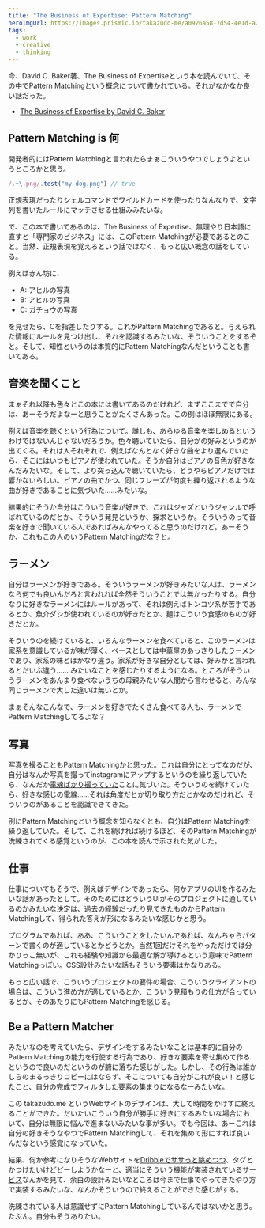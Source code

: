```yaml
---
title: "The Business of Expertise: Pattern Matching"
heroImgUrl: https://images.prismic.io/takazudo-me/a0926a58-7d54-4e1d-a2a2-89586d883ce9_2021-10-31_16-02-27.jpg
tags:
  - work
  - creative
  - thinking
---
```


<Intro>

今、David C. Baker著、The Business of Expertiseという本を読んでいて、その中でPattern Matchingという概念について書かれている。それがなかなか良い話だった。

- [The Business of Expertise by David C. Baker](https://amzn.to/3s4J0LX)

</Intro>

<Body>

## Pattern Matching is 何

開発者的にはPattern Matchingと言われたらまぁこういうやつでしょうよというところかと思う。

```js
/.+\.png/.test("my-dog.png") // true
```

正規表現だったりシェルコマンドでワイルドカードを使ったりなんなりで、文字列を書いたルールにマッチさせる仕組みみたいな。

で、この本で書いてあるのは、The Business of Expertise、無理やり日本語に直すと「専門家のビジネス」には、このPattern Matchingが必要であるとのこと。当然、正規表現を覚えろという話ではなく、もっと広い概念の話をしている。

例えば赤ん坊に、

- A: アヒルの写真
- B: アヒルの写真
- C: ガチョウの写真

を見せたら、Cを指差したりする。これがPattern Matchingであると。与えられた情報にルールを見つけ出し、それを認識するみたいな、そういうことをするぞと。そして、知性というのは本質的にPattern Matchingなんだということも書いてある。

## 音楽を聞くこと

まぁそれ以降も色々とこの本には書いてあるのだけれど、まずここまでで自分は、あーそうだよなーと思うことがたくさんあった。この例はほぼ無限にある。

例えば音楽を聴くという行為について。誰しも、あらゆる音楽を楽しめるというわけではないんじゃないだろうか。色々聴いていたら、自分がの好みというのが出てくる。それは人それぞれで、例えばなんとなく好きな曲をより選んでいたら、そこにはいつもピアノが使われていた。そうか自分はピアノの音色が好きなんだみたいな。そして、より突っ込んで聴いていたら、どうやらピアノだけでは響かないらしい。ピアノの曲でかつ、同じフレーズが何度も繰り返されるような曲が好きであることに気づいた……みたいな。

結果的にそうか自分はこういう音楽が好きで、これはジャズというジャンルで呼ばれているのだとか、そういう発見というか、探求というか。そういうのって音楽を好きで聞いている人であればみんなやってると思うのだけれど。あーそうか、これもこの人のいうPattern Matchingだな？と。

## ラーメン

自分はラーメンが好きである。そういうラーメンが好きみたいな人は、ラーメンなら何でも良いんだろと言われれば全然そういうことでは無かったりする。自分なりに好きなラーメンにはルールがあって、それは例えばトンコツ系が苦手であるとか、魚介ダシが使われているのが好きだとか、麺はこういう食感のものが好きだとか。

そういうのを続けていると、いろんなラーメンを食べていると、このラーメンは家系を意識しているが味が薄く、ベースとしては中華屋のあっさりしたラーメンであり、家系の味とはかなり違う。家系が好きな自分としては、好みかと言われるとだいぶ違う…… みたいなことを感じたりするようになる。ところがそういうラーメンをあんまり食べないうちの母親みたいな人間から言わせると、みんな同じラーメンで大した違いは無いとか。

まぁそんなこんなで、ラーメンを好きでたくさん食べてる人も、ラーメンでPattern Matchingしてるよな？

## 写真

写真を撮ることもPattern Matchingかと思った。これは自分にとってなのだが、自分はなんか写真を撮ってinstagramにアップするというのを繰り返していたら、なんだか[電線ばかり撮っていた](https://www.instagram.com/takazudo/)ことに気づいた。そういうのを続けていたら、好きな感じの電線……それは角度だとか切り取り方だとかなのだけれど、そういうのがあることを認識できてきた。

別にPattern Matchingという概念を知らなくとも、自分はPattern Matchingを繰り返していた。そして、これを続ければ続けるほど、そのPattern Matchingが洗練されてくる感覚というのが、この本を読んで示された気がした。

## 仕事

仕事についてもそうで、例えばデザインであったら、何かアプリのUIを作るみたいな話があったとして。そのためにはどういうUIがそのプロジェクトに適しているのかみたいな決定は、過去の経験だったり見てきたものからPattern Matchingして、得られた答えが形になるみたいな感じかと思う。

プログラムであれば、ああ、こういうことをしたいんであれば、なんちゃらパターンで書くのが適しているとかどうとか。当然1回だけそれをやっただけでは分かりっこ無いが、これも経験や知識から最適な解が導けるという意味でPattern Matchingっぽい。CSS設計みたいな話もそういう要素はかなりある。

もっと広い話で、こういうプロジェクトの要件の場合、こういうクライアントの場合は、こういう進め方が適しているとか、こういう見積もりの仕方が合っているとか、そのあたりにもPattern Matchingを感じる。

## Be a Pattern Matcher

みたいなのを考えていたら、デザインをするみたいなことは基本的に自分のPattern Matchingの能力を行使する行為であり、好きな要素を寄せ集めて作るというので良いのだというのが腑に落ちた感じがした。しかし、その行為は誰かしらのまるっきりコピーにはならず、そこについても自分がこれが良い！と感じたこと、自分の完成でフィルタした要素の集まりになるなーみたいな。

この takazudo.me というWebサイトのデザインは、大して時間をかけずに終えることができた。だいたいこういう自分が勝手に好きにするみたいな場合において、自分は無限に悩んで進まないみたいな事が多い。でも今回は、あーこれは自分の好きそうなやつでPattern Matchingして、それを集めて形にすれば良いんだなという感覚になっていた。

結果、何か参考になりそうなWebサイトを[Dribbleでササっと眺めつつ](https://dribbble.com/shots/14481273-Portfolio-Courses-website-Blog)、タグとかつけたいけどどーしようかなーと、適当にそういう機能が実装されている[サービス](https://dev.to)なんかを見て、余白の設計みたいなところは今まで仕事でやってきたやり方で実装するみたいな、なんかそういうので終えることができた感じがする。
</Body>
<Outro>
洗練されている人は意識せずにPattern Matchingしているんではないかと思う。たぶん。自分もそうありたい。
</Outro>